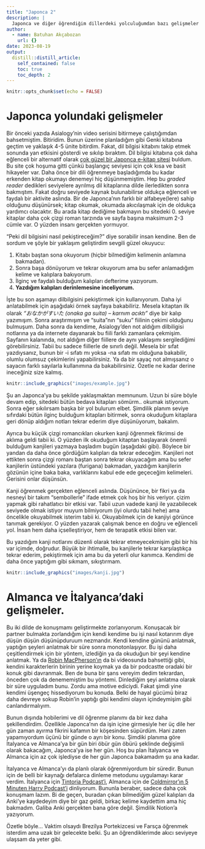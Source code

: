 ```yaml
---
title: "Japonca 2"
description: |
  Japonca ve diğer öğrendiğim dillerdeki yolculuğumdan bazı gelişmeler
author:
  - name: Batuhan Akçabozan
    url: {}
date: 2023-08-19
output:
  distill::distill_article:
    self_contained: false
    toc: true
    toc_depth: 2
---
```


```r
knitr::opts_chunk$set(echo = FALSE)
```

# Japonca yolundaki gelişmeler

Bir önceki yazıda Asialogy'nin video serisini bitirmeye çalıştığımdan bahsetmiştim. Bitiridim. Bunun üzerine planladığım gibi Genki kitabına geçtim ve yaklaşık 4-5 ünite bitirdim. Fakat, dil bilgisi kitabını takip etmek sonunda yan etkisini gösterdi ve sıkılıp bıraktım. Dil bilgisi kitabına çok daha eğlenceli bir alternatif olarak [çok güzel bir Japonca e-kitap sitesi](https://tadoku.org/japanese/free-books/#l0) buldum. Bu site çok hoşuma gitti çünkü başlangıç seviyesi için çok kısa ve basit hikayeler var. Daha önce bir dili öğrenmeye başladığımda bu kadar erkenden kitap okumayı denemeyi hiç düşünmemiştim. Hep bu *graded reader* dedikleri seviyelere ayrılmış dil kitaplarına dilde ilerledikten sonra bakmıştım. Fakat doğru seviyede kaynak bulunabilirse oldukça eğlenceli ve faydalı bir aktivite aslında. Bir de Japonca'nın farklı bir alfabeye(lere) sahip olduğunu düşünürsek; kitap okumak, okumada akıcılaşmak için de oldukça yardımcı olacaktır. Bu arada kitap dediğime bakmayın bu sitedeki 0. seviye kitaplar daha çok çizgi roman tarzında ve sayfa başına maksimum 2-3 cümle var. O yüzden insanı gerçekten yormuyor.

"Peki dil bilgisini nasıl pekiştireceğim?" diye sorabilir insan kendine. Ben de sordum ve şöyle bir yaklaşım geliştirdim sevgili güzel okuyucu:

1.  Kitabı baştan sona okuyorum (hiçbir bilmediğim kelimenin anlamına bakmadan).
2.  Sonra başa dönüyorum ve tekrar okuyorum ama bu sefer anlamadığım kelime ve kalıplara bakıyorum.
3.  İlginç ve faydalı bulduğum kalıpları defterime yazıyorum.
4.  **Yazdığım kalıpları derinlemesine inceliyorum.** 

İşte bu son aşamayı dilbilgisini pekiştirmek için kullanıyorum. Daha iyi anlatabilmek için aşağıdaki örnek sayfaya bakabiliriz. Mesela kitaptan ilk olarak *"おなかがすいた (onaka ga suita) -- karnım acıktı"* diye bir kalıp yazımışım. Sonra araştırmışım ve "suita"nın "suku" fiilinin çekimi olduğunu bulmuşum. Daha sonra da kendime, Asialogy'den not aldığım dilbiligisi notlarına ya da internete dayanarak bu fiili farklı zamanlara çekmişim. Sayfanın kalanında, not aldığım diğer fiillere de aynı yaklaşımı sergilediğimi görebilirsiniz. Tabii bu sadece fiillerle de sınırlı değil. Mesela bir sıfat yazdıysanız, bunun bir -i sıfatı mı yoksa -na sıfatı mı olduğuna bakabilir, olumlu olumsuz çekimlerini yapabilirsiniz. Ya da bir sayaç not almışsanız o sayacın farklı sayılarla kullanımına da bakabilirsiniz. Özetle ne kadar derine ineceğiniz size kalmış. 

```r
knitr::include_graphics("images/example.jpg")
```

Şu an Japonca'ya bu şekilde yaklaşmaktan memnunum. Uzun bi süre böyle devam edip, sitedeki bütün bedava kitapları sömürm.. okumak istiyorum. Sonra eğer sıkılırsam başka bir yol bulurum elbet. Şimdilik planım seviye sıfırdaki bütün ilginç bulduğum kitapları bitirmek, sonra okuduğum kitaplara geri dönüp aldığım notları tekrar ederim diye düşünüyorum, bakalım.

Ayrıca bu küçük çizgi romancıkları okurken kanji öğrenmek fikrimsi de aklıma geldi tabii ki. O yüzden ilk okuduğum kitaptan başlayarak önemli bulduğum kanjileri yazmaya başladım bugün (aşağıdaki gibi). Böylece bir yandan da daha önce gördüğüm kalıpları da tekrar edeceğim. Kanjileri not ettikten sonra çizgi romanı baştan sonra tekrar okuyacağım ama bu sefer kanjilerin üstündeki yazılara (furigana) bakmadan, yazdığım kanjilerin gözünün içine baka baka, varlıklarını kabul ede ede geçeceğim kelimeleri. Gerisini onlar düşünsün.

Kanji öğrenmek gerçekten eğlenceli aslında. Düşününce, bir fikri ya da nesneyi bir takım "sembollerle" ifade etmek çok hoş bir his veriyor. çizim yapmak gibi rahatlatıcı bir etkisi var. Tabii uzun vadede kanji ile yazabilecek seviyede olmak istiyor muyum bilmiyorum (iyi olurdu tabii hehe) ama öncelikle okuyabilmek isterim tabii ki. Okuyabilmek için de kanjiyi görünce tanımak gerekiyor. O yüzden yazarak çalışmak bence en doğru ve eğlenceli yol. İnsan hem daha içselleştiriyor, hem de terapatik etkisi bilen var. 

Bu yazdığım kanji notlarını düzenli olarak tekrar etmeyecekmişim gibi bir his var içimde, doğrudur. Büyük bir ihtimalle, bu kanjilerle tekrar karşılaştıkça tekrar ederim, pekiştirmek için ama bu da yeterli olur kanımca. Kendimi de daha önce yaptığım gibi sıkmam, sıkıştırmam.


```r
knitr::include_graphics("images/kanji.jpg")
```

# Almanca ve İtalyanca'daki gelişmeler.

Bu iki dilde de konuşmamı geliştirmekte zorlanıyorum. Konuşacak bir partner bulmakta zorlandığım için kendi kendime bu işi nasıl kotarırım diye düşün düşün düşünüpduruum nezmandır. Kendi kendine gününü anlatmak, yaptığın şeyleri anlatmak bir süre sonra monotonlaşıyor. Bu işi daha çeşitlendirmek için bir yöntem, izlediğin ya da okuduğun bir şeyi kendine anlatmak. Ya da [Robin MacPherson'ın](https://www.youtube.com/@RobinMacPhersonFilms) da bi videosunda bahsettiği gibi, kendini karakterlerin birinin yerine koymak ya da  bir podcastte oradaki bir konuk gibi davranmak. Ben de buna bir şans vereyim dedim tekrardan, önceden çok da denememiştim bu yöntemi. Dinlediğim şeyi anlatma olarak bir süre uyguladım bunu. Zordu ama motive ediciydi. Fakat şimdi yine kendimi üşengeç hissediyorum bu konuda. Belki de hayal gücümü biraz daha devreye sokup Robin'in yaptığı gibi kendimi olayın içindeymişim gibi canlandırmalıyım. 

Bunun dışında hobilerimi ve dil öğrenme planımı da bir kez daha şekillendirdim. Özellikle Japonca'nın da işin içine girmesiyle her üç dile her gün zaman ayırma fikrini kafamın bir köşesinden süpürdüm. Hani zaten yapamıyordum üçünü bir günde o ayrı bir konu. Şimdiki planıma göre İtalyanca ve Almanca'ya bir gün biri öbür gün öbürü şeklinde değişimli olarak bakacağım, Japonca'ya ise her gün. Hoş bu plan İtalyanca ve Almanca için az çok işlediyse de her gün Japonca bakamadım şu ana kadar. 

İtalyanca ve Almanca'yı da planlı olarak öğrenmiyordum bir süredir. Bunun için de belli bir kaynağı defalarca dinleme metodunu uygulamayı karar verdim. İtalyanca için [Tintoria Podcast'i](https://www.youtube.com/@tintoriapodcast), Almanca için de  [Coldmirror'ın 5 Minuten Harry Podcast'i](https://www.youtube.com/@coldmirror) dinliyorum. Bununla beraber, sadece daha çok konuşmam lazım. Bi de geçen, buradan çıkan bilmediğim güzel kalıpları da Anki'ye kaydedeyim diye bir gaz geldi, birkaç kelime kaydettim ama hiç bakmadım. Galiba Anki gerçekten bana göre değil. Şimdilik Notion'a yazıyorum. 

Özetle böyle... Vaktim olsaydı Brezilya Portekizcesi ve Farsça öğrenmek isterdim ama uzak bir gelecekte belki. Şu an öğrendiklerimde akıcı seviyeye ulaşsam da yeter gibi. 
